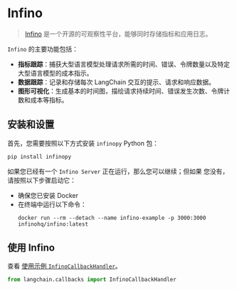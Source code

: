 # Infino

>[Infino](https://github.com/infinohq/infino) 是一个开源的可观察性平台，能够同时存储指标和应用日志。

`Infino` 的主要功能包括：
- **指标跟踪**：捕获大型语言模型处理请求所需的时间、错误、令牌数量以及特定大型语言模型的成本指示。
- **数据跟踪**：记录和存储每次 LangChain 交互的提示、请求和响应数据。
- **图形可视化**：生成基本的时间图，描绘请求持续时间、错误发生次数、令牌计数和成本等指标。

## 安装和设置

首先，您需要按照以下方式安装 `infinopy` Python 包：

```bash
pip install infinopy
```

如果您已经有一个 `Infino Server` 正在运行，那么您可以继续；但如果
您没有，请按照以下步骤启动它：

- 确保您已安装 Docker
- 在终端中运行以下命令：
    ```
    docker run --rm --detach --name infino-example -p 3000:3000 infinohq/infino:latest
    ```



## 使用 Infino

查看 [使用示例 `InfinoCallbackHandler`](/docs/integrations/callbacks/infino)。

```python
from langchain.callbacks import InfinoCallbackHandler
```
